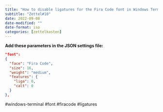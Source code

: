 ```yaml
---
title: "How to disable ligatures for the Fira Code font in Windows Terminal"
subtitle: "Zettel#10"
date: 2022-09-08
date-modified: ""
date-format: iso
categories: [zettelkasten]
---
```

**Add these parameters in the JSON settings file:**

```json
"font": 
{
  "face": "Fira Code",
  "size": 16,
  "weight": "medium",
  "features": {
    "liga": 0,
    "calt": 0
  } 
},
```

  #windows-terminal #font #firacode #ligatures
